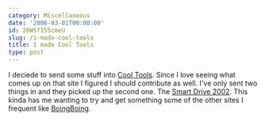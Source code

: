 ```yaml
---
category: Miscellaneous
date: '2006-03-01T00:00:00'
id: 20WSfI55cmeU
slug: /i-made-cool-tools
title: I made Cool Tools
type: post
---
```


I deciede to send some stuff into
[Cool Tools](http://www.kk.org/cooltools/). Since I love seeing
what comes up on that site I figured I should contribute as well.
I've only sent two things in and they picked up the second one. The
[Smart Drive 2002](http://www.kk.org/cooltools/archives/001151.php).
This kinda has me wanting to try and get something some of the
other sites I frequent like
[BoingBoing](http://www.boingboing.net/).